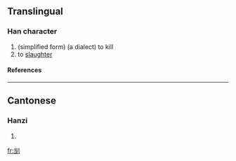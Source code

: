 ==Translingual==
===Han character===
{{Han char|rn=18|rad=刀|as=06|sn=8|four=|canj=火尸中弓 (FSLN)}}
# (simplified form) (a dialect) to kill
# to [[slaughter]]
====References====
{{Han ref|kx=0139.251|uh=34E5|ud=13541}}

----
==Cantonese==
===Hanzi===
{{yue-hanzi|jyut=|y=tong1}}
# {{defn|Cantonese}}

[[fr:㓥]]